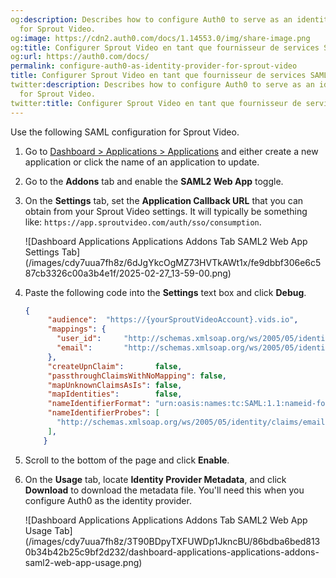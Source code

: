 ```yaml
---
og:description: Describes how to configure Auth0 to serve as an identity provider
  for Sprout Video.
og:image: https://cdn2.auth0.com/docs/1.14553.0/img/share-image.png
og:title: Configurer Sprout Video en tant que fournisseur de services SAML
og:url: https://auth0.com/docs/
permalink: configure-auth0-as-identity-provider-for-sprout-video
title: Configurer Sprout Video en tant que fournisseur de services SAML
twitter:description: Describes how to configure Auth0 to serve as an identity provider
  for Sprout Video.
twitter:title: Configurer Sprout Video en tant que fournisseur de services SAML
---
```


Use the following <Tooltip tip="Security Assertion Markup Language (SAML): Standardized protocol allowing two parties to exchange authentication information without a password." cta="View Glossary" href="/docs/glossary?term=SAML">SAML</Tooltip> configuration for Sprout Video.

1. Go to [Dashboard > Applications > Applications](https://manage.auth0.com/#/applications) and either create a new application or click the name of an application to update.
2. Go to the **Addons** tab and enable the **SAML2 Web App** toggle.
3. On the **Settings** tab, set the **Application Callback URL** that you can obtain from your Sprout Video settings. It will typically be something like: `https://app.sproutvideo.com/auth/sso/consumption`.

   <Frame>![Dashboard Applications Applications Addons Tab SAML2 Web App Settings Tab](/images/cdy7uua7fh8z/6dJgYkcOgMZ73HVTkAWt1x/fe9dbbf306e6c587cb3326c00a3b4e1f/2025-02-27_13-59-00.png)</Frame>
4. Paste the following code into the **Settings** text box and click **Debug**.

   ```json lines
   {
        "audience":  "https://{yourSproutVideoAccount}.vids.io",
        "mappings": {  
          "user_id":     "http://schemas.xmlsoap.org/ws/2005/05/identity/claims/nameidentifier",
          "email":       "http://schemas.xmlsoap.org/ws/2005/05/identity/claims/emailaddress",
        },
        "createUpnClaim":       false,
        "passthroughClaimsWithNoMapping": false,
        "mapUnknownClaimsAsIs": false,
        "mapIdentities":        false,
        "nameIdentifierFormat": "urn:oasis:names:tc:SAML:1.1:nameid-format:emailAddress",
        "nameIdentifierProbes": [
          "http://schemas.xmlsoap.org/ws/2005/05/identity/claims/emailaddress",
        ],
       }
   ```


   

   
5. Scroll to the bottom of the page and click **Enable**.
6. On the **Usage** tab, locate **Identity Provider Metadata**, and click **Download** to download the metadata file. You'll need this when you configure Auth0 as the identity provider.

   <Frame>![Dashboard Applications Applications Addons Tab SAML2 Web App Usage Tab](/images/cdy7uua7fh8z/3T90BDpyTXFUWDp1JkncBU/86bdba6bed8130b34b42b25c9bf2d232/dashboard-applications-applications-addons-saml2-web-app-usage.png)</Frame>